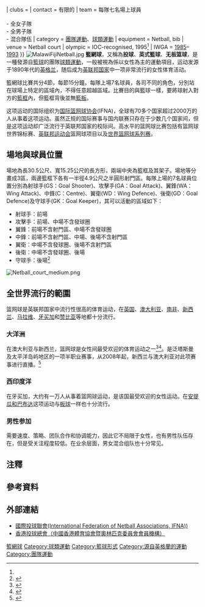 {{Refimprove |time=2008-11-04T02:09:54+00:00 }}
{{Infobox sport
| image = MalawiFijiNetball.jpg
| alt=Six players in front of a netball basket. One is in the act of shooting, one is trying to block. Three are in red and three are in blue.
| imagesize = 
| caption = [[2006年大英國協運動會籃網球比賽|2006年大英國協運動會]]<br />[[馬拉威國家籃網球隊|馬拉威]] (紅衣) 對上[[斐濟國家籃網球隊|斐濟]] (藍衣)
| union = [[國際籃網球總會|國際籃網球總會]]
| nickname =
| first = 19世紀[[英國|英國]][[英格蘭|英格蘭]]
| registered = 561,000+{{#tag:ref|Numbers are taken where available from the 48 member nations of the International Federation of Netball Associations.<ref>{{cite web|url=http://www.netball.org/MemberLanding.aspx|title=Member Associations|publisher=International Federation of Netball Associations|access-date=10 May 2011|url-status=dead|archive-url=https://web.archive.org/web/20110505022511/https://www.netball.org/MemberLanding.aspx|archive-date=5 May 2011}}</ref> (Cook Islands 1,000,<ref>{{cite web|url=http://www.sportingpulse.com/assoc_page.cgi?c=2-2732-0-0-0|title=About Us|publisher=Cook Island Netball Association|access-date=10 May 2011}}</ref> Fiji 5,000,<ref>{{cite web|url=http://www.netball.org/FullMembers.aspx?id=54|title=Members: Fiji|publisher=International Federation of Netball Associations|access-date=10 May 2011|url-status=dead|archive-url=https://web.archive.org/web/20110726192818/https://www.netball.org/FullMembers.aspx?id=54|archive-date=26 July 2011}}</ref> New Zealand 135,000,<ref>{{cite web|url=http://www.mynetball.co.nz/netball-nz/organisation-profile.html|title=Netball New Zealand Organisation and Staff|publisher=Netball New Zealand|access-date=10 May 2011}}</ref> Papua New Guinea 10,000,<ref>{{cite web|url=http://www.sportingpulse.com/assoc_page.cgi?c=2-1505-0-0-0&sID=46819|title=Netball PNG Profile|publisher=Papua New Guinea Netball Association|access-date=10 May 2011}}</ref> Samoa 2,000,<ref>{{cite web|url=http://www.sportingpulse.com/assoc_page.cgi?c=2-1506-0-0-0&sID=14342|title=Netball History|publisher=Samoa Netball Association|access-date=10 May 2011}}</ref> England 75,000,<ref>{{cite web|url=http://www.englandnetball.co.uk/membership/Membership_Statistics|title=Membership Statistics|publisher=England Netball|access-date=10 May 2011|url-status=dead|archive-url=https://web.archive.org/web/20111002013742/https://www.englandnetball.co.uk/membership/Membership_Statistics|archive-date=2 October 2011}}</ref> Scotland 1,800,<ref>{{cite web|url=http://www.netballscotland.com/AboutUs|title=About Us|publisher=Netball Scotland|access-date=10 May 2011|archive-url=https://web.archive.org/web/20110714165459/http://www.netballscotland.com/AboutUs|archive-date=14 July 2011|url-status=dead}}</ref> Australia 330,000,<ref>{{cite web|url=http://www.netball.asn.au/newsitem.asp?id=15205&orgID=1|title=Netball Australia joins forces with DealsDirect.com.au|date=9 March 2010|publisher=Netball Australia|access-date=10 May 2011|url-status=dead|archive-url=https://web.archive.org/web/20110310184610/https://netball.asn.au/newsitem.asp?id=15205&orgID=1|archive-date=10 March 2011}}</ref> Hong Kong 1,200,<ref>{{cite web|url=http://www.netball.org.hk/2AboutAssocationLink.htm|title=About the association|publisher=Hong Kong Netball Association|access-date=10 May 2011|archive-date=5 May 2011|archive-url=https://web.archive.org/web/20110505054857/http://www.netball.org.hk/2AboutAssocationLink.htm|url-status=dead}}</ref>). No current numbers are available for Vanuatu, Botswana, Ghana, Kenya, Lesotho, Malawi, Namibia, South Africa, Swaziland, Tanzania, Uganda, Zimbabwe, Zambia, Gibraltar, Malta, Northern Ireland, Ireland, Wales, Switzerland, China, India, Malaysia, Republic of the Maldives, Pakistan, Sri Lanka, Thailand, Argentina, Antigua & Barbuda, Barbados, Bermuda, Canada, Cayman Islands, Grenada, Jamaica, Trinidad & Tobago, St. Lucia, St Vincent and the Grenadines and the United States.|group=n}}
| clubs = <!--5,000 (Australia)<ref name="PofNSW-11179"/><br/> 37 (Barbados)<ref name=ifna-2011g>{{harvnb|International Federation of Netball Associations|2011g}}</ref><br/>11,000 (New Zealand)<ref name=Thompson-258/><br/>1,718 (Malaysia)<ref name=DaCosta-88 /><br/>-->
| contact = 有限的
| team = 每隊七名場上球員<br><br>- 全女子隊<br>- 全男子隊<br>- 混合隊伍
| category = [[團隊運動|團隊運動]]、[[球類運動|球類運動]]
| equipment = Netball, bib
| venue = Netball court
| olympic = IOC-recognised, 1995<ref name="Taylor-2001"/>
| IWGA    = [[1985年世界運動會|1985]]–[[1993年世界運動會|1993]]
}}
[[File:MalawiFijiNetball.jpg|thumb]]
'''籃網球'''，又稱為'''投球'''、'''英式籃球'''、'''无板篮球'''，是一種發源自[[籃球|籃球]]的團隊[[球類運動|球類運動]]，一般被視為係以女性為主的運動項目，运动发源于1890年代的[[英格兰|英格兰]]，随后成为[[英联邦国家|英联邦国家]]中一项非常流行的女性体育活动。

籃網球比賽共分4節，每節15分鐘。每隊上場7名球員，各司不同的角色，分別站在球場上特定的區域內，不得任意超越區域。比賽目的與籃球一樣，要將球射入對方的[[籃框|籃框]]內，但籃框背後並無[[籃板|籃板]]。

这项运动的国际组织为[[国际篮网球协会|国际篮网球协会]](IFNA)，全球有70多个国家超过2000万的人从事着这项运动。虽然正规的国际赛事与国内联赛只存在于少数几个国家间，但是这项运动却广泛流行于英联邦国家的校际间。高水平的篮网球比赛包括有篮网球世界锦标赛、[[英联邦运动会|英联邦运动会]]篮网球项目以及[[世界篮网球系列赛|世界篮网球系列赛]]。

==場地與球員位置==
場地為長30.5公尺、寬15.25公尺的長方形，兩端中央為籃框及其架子。場地等分畫成3區，兩邊籃框下各有一半徑4.9公尺之半圓形射門區。每隊上場的7名球員位置分別為射球手(GS：Goal Shooter)、攻擊手(GA：Goal Attack)、翼鋒(WA：Wing Attack)、中鋒(C：Centre)、翼衛(WD：Wing Defence)、後衛(GD：Goal Defence)及守球手(GK：Goal Keeper)，其可以活動的區域如下：

*射球手：前場
*攻擊手：前場、中場不含發球圈
*翼鋒：前場不含射門區、中場不含發球圈
*中鋒：前場不含射門區、中場、後場不含射門區 
*翼衛：中場不含發球圈、後場不含射門區
*後衛：中場不含發球圈、後場
*守球手：後場<ref>{{Cite web |url=http://student.tpec.edu.tw/tpec_ishc/netball.files/Official%20Rulebook.htm |title=《籃網球競賽規則》，轉載自香港香港投球總會，台北市立體育學院 |access-date=2008-11-03 |archive-url=https://web.archive.org/web/20080622170143/http://student.tpec.edu.tw/tpec_ishc/netball.files/Official%20Rulebook.htm |archive-date=2008-06-22 |dead-url=yes }}</ref>
[[File:Netball_court_medium.png|left]]
{{clear}}

==全世界流行的範圍==
篮网球是英联邦国家中流行性很高的体育运动，在[[英国|英国]]、[[澳大利亚|澳大利亚]]、[[南非|南非]]、[[新西兰|新西兰]]、[[马拉维|马拉维]]、[[牙买加|牙买加]]和[[赞比亚|赞比亚]]等地都十分流行。

===大洋洲===
在澳大利亚与新西兰，篮网球是女性间最受欢迎的体育运动之一<ref>{{Cite web |url=http://www.abs.gov.au/AUSSTATS/abs@.nsf/DetailsPage/4177.02005-06?OpenDocument |title=www.abs.gov.au |accessdate=2010-09-16 |archive-date=2019-06-09 |archive-url=https://web.archive.org/web/20190609162252/https://www.abs.gov.au/AUSSTATS/abs@.nsf/DetailsPage/4177.02005-06?OpenDocument |dead-url=no }}</ref><ref>{{Cite web |url=http://www.teara.govt.nz/en/sports-and-leisure/4 |title=www.teara.govt.nz |access-date=2010-09-16 |archive-date=2013-01-20 |archive-url=https://web.archive.org/web/20130120064701/http://www.teara.govt.nz/en/sports-and-leisure/4 |dead-url=no }}</ref>。{{tsl|en|ANZ Championship|澳新冠军赛}}是泛塔斯曼及太平洋岛屿地区的一项半职业赛事，从2008年起，新西兰与澳大利亚对此项赛事进行直播。<ref>{{Cite web |url=http://www.anz-championship.com/extra.asp?id=8516&OrgID=2344 |title=澳新冠军赛官网 |access-date=2010-09-16 |archive-url=https://web.archive.org/web/20101002015720/http://www.anz-championship.com/extra.asp?id=8516&OrgID=2344 |archive-date=2010-10-02 |dead-url=yes }}</ref>

===西印度洋===
在牙买加，大约有一万人从事着篮网球运动，是该国最受欢迎的女性运动。在[[安提瓜和巴布达|安提瓜和巴布达]]这项运动与[[板球|板球]]一样也十分流行。
===男性参加===
需要速度、策略、团队合作和协调能力，因此它不局限于女性，也有男性队伍存在，但是受关注程度较低。在业余层面，男女混合组队也十分常见。

==注釋==
<references group="n" />

==參考資料==
<references />

==外部連結==
{{Commons category|Netball}}
{{Wiktionary}}

*[https://web.archive.org/web/20090508145522/http://www.netball.org/default.aspx 國際投球聯會(International Federation of Netball Associations, IFNA))] {{en}}
*[http://www.netball.org.hk 香港投球總會（中國香港體育協會暨奧林匹克委員會會員機構）] {{Wayback|url=http://www.netball.org.hk/ |date=20210123105739 }} {{en}}
{{女子體育}}

{{Authority control}}

[[Category:籃網球|]]
[[Category:球類運動|Category:球類運動]]
[[Category:籃球形式|Category:籃球形式]]
[[Category:源自英格蘭的運動|Category:源自英格蘭的運動]]
[[Category:團隊運動|Category:團隊運動]]